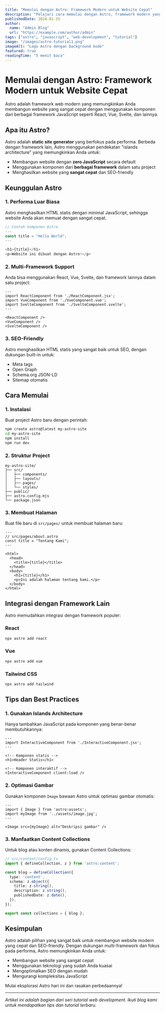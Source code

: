 ```yaml
---
title: "Memulai dengan Astro: Framework Modern untuk Website Cepat"
description: "Pelajari cara memulai dengan Astro, framework modern yang memungkinkan Anda membangun website yang sangat cepat dengan berbagai framework JavaScript."
publishedDate: 2024-01-15
author:
  name: "Admin Blog"
  url: "https://example.com/author/admin"
tags: ["astro", "javascript", "web-development", "tutorial"]
image: "/images/astro-tutorial1.png"
imageAlt: "Logo Astro dengan background kode"
featured: true
readingTime: "5 menit baca"
---
```



# Memulai dengan Astro: Framework Modern untuk Website Cepat

Astro adalah framework web modern yang memungkinkan Anda membangun website yang sangat cepat dengan menggunakan komponen dari berbagai framework JavaScript seperti React, Vue, Svelte, dan lainnya.

## Apa itu Astro?

Astro adalah **static site generator** yang berfokus pada performa. Berbeda dengan framework lain, Astro menggunakan pendekatan "islands architecture" yang memungkinkan Anda untuk:

- Membangun website dengan **zero JavaScript** secara default
- Menggunakan komponen dari **berbagai framework** dalam satu project
- Menghasilkan website yang **sangat cepat** dan SEO-friendly

## Keunggulan Astro

### 1. Performa Luar Biasa

Astro menghasilkan HTML statis dengan minimal JavaScript, sehingga website Anda akan memuat dengan sangat cepat.

```javascript
// Contoh komponen Astro
---
const title = "Hello World";
---

<h1>{title}</h1>
<p>Website ini dibuat dengan Astro!</p>
```

### 2. Multi-Framework Support

Anda bisa menggunakan React, Vue, Svelte, dan framework lainnya dalam satu project:

```astro
---
import ReactComponent from './ReactComponent.jsx';
import VueComponent from './VueComponent.vue';
import SvelteComponent from './SvelteComponent.svelte';
---

<ReactComponent />
<VueComponent />
<SvelteComponent />
```

### 3. SEO-Friendly

Astro menghasilkan HTML statis yang sangat baik untuk SEO, dengan dukungan built-in untuk:

- Meta tags
- Open Graph
- Schema.org JSON-LD
- Sitemap otomatis

## Cara Memulai

### 1. Instalasi

Buat project Astro baru dengan perintah:

```bash
npm create astro@latest my-astro-site
cd my-astro-site
npm install
npm run dev
```

### 2. Struktur Project

```
my-astro-site/
├── src/
│   ├── components/
│   ├── layouts/
│   ├── pages/
│   └── styles/
├── public/
├── astro.config.mjs
└── package.json
```

### 3. Membuat Halaman

Buat file baru di `src/pages/` untuk membuat halaman baru:

```astro
---
// src/pages/about.astro
const title = "Tentang Kami";
---

<html>
  <head>
    <title>{title}</title>
  </head>
  <body>
    <h1>{title}</h1>
    <p>Ini adalah halaman tentang kami.</p>
  </body>
</html>
```

## Integrasi dengan Framework Lain

Astro memudahkan integrasi dengan framework populer:

### React

```bash
npx astro add react
```

### Vue

```bash
npx astro add vue
```

### Tailwind CSS

```bash
npx astro add tailwind
```

## Tips dan Best Practices

### 1. Gunakan Islands Architecture

Hanya tambahkan JavaScript pada komponen yang benar-benar membutuhkannya:

```astro
---
import InteractiveComponent from './InteractiveComponent.jsx';
---

<!-- Komponen statis -->
<h1>Header Statis</h1>

<!-- Komponen interaktif -->
<InteractiveComponent client:load />
```

### 2. Optimasi Gambar

Gunakan komponen `Image` bawaan Astro untuk optimasi gambar otomatis:

```astro
---
import { Image } from 'astro:assets';
import myImage from '../assets/image.jpg';
---

<Image src={myImage} alt="Deskripsi gambar" />
```

### 3. Manfaatkan Content Collections

Untuk blog atau konten dinamis, gunakan Content Collections:

```typescript
// src/content/config.ts
import { defineCollection, z } from 'astro:content';

const blog = defineCollection({
  type: 'content',
  schema: z.object({
    title: z.string(),
    description: z.string(),
    publishedDate: z.date(),
  }),
});

export const collections = { blog };
```

## Kesimpulan

Astro adalah pilihan yang sangat baik untuk membangun website modern yang cepat dan SEO-friendly. Dengan dukungan multi-framework dan fokus pada performa, Astro memungkinkan Anda untuk:

- Membangun website yang sangat cepat
- Menggunakan teknologi yang sudah Anda kuasai
- Mengoptimalkan SEO dengan mudah
- Mengurangi kompleksitas JavaScript

Mulai eksplorasi Astro hari ini dan rasakan perbedaannya!

---

*Artikel ini adalah bagian dari seri tutorial web development. Ikuti blog kami untuk mendapatkan tips dan tutorial terbaru.*
